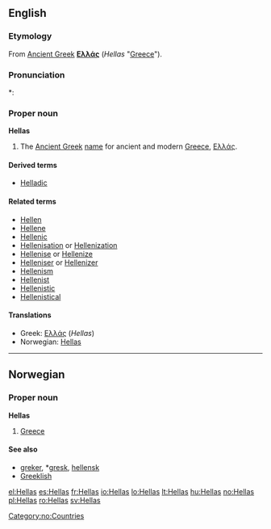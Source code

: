 ==English==

===Etymology===
From [[Ancient Greek]] '''[[Ελλάς]]''' (''Hellas'' "[[Greece]]").

===Pronunciation===
*: {{rhymes|ɛləs}}

===Proper noun===
'''Hellas'''

# The [[Ancient Greek]] [[name]] for ancient and modern [[Greece]], [[Ελλάς]].

====Derived terms====
* [[Helladic]]

====Related terms====
* [[Hellen]]
* [[Hellene]]
* [[Hellenic]]
* [[Hellenisation]] or [[Hellenization]]
* [[Hellenise]] or [[Hellenize]]
* [[Helleniser]] or [[Hellenizer]]
* [[Hellenism]]
* [[Hellenist]]
* [[Hellenistic]]
* [[Hellenistical]]

====Translations====
* Greek: [[Ελλάς]] (''Hellas'')
* Norwegian: [[Hellas]]

----

==Norwegian==

===Proper noun===
'''Hellas'''

# [[Greece]]

====See also====
* [[greker]], *[[gresk]], [[hellensk]]
* [[Greeklish]]

[[Category:no:Countries]]

[[el:Hellas]]
[[es:Hellas]]
[[fr:Hellas]]
[[io:Hellas]]
[[lo:Hellas]]
[[lt:Hellas]]
[[hu:Hellas]]
[[no:Hellas]]
[[pl:Hellas]]
[[ro:Hellas]]
[[sv:Hellas]]